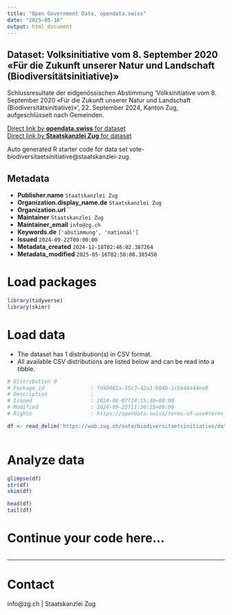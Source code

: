 ```yaml
---
title: "Open Government Data, opendata.swiss"
date: "2025-05-16"
output: html_document
---
```


## Dataset: Volksinitiative vom 8. September 2020 «Für die Zukunft unserer Natur und Landschaft (Biodiversitätsinitiative)»

Schlussresultate der eidgenössischen Abstimmung 'Volksinitiative vom 8. September 2020 «Für die Zukunft unserer Natur und Landschaft (Biodiversitätsinitiative)»', 22. September 2024, Kanton Zug, aufgeschlüsselt nach Gemeinden.

[Direct link by **opendata.swiss** for dataset](https://opendata.swiss/de/dataset/volksinitiative-vom-8-september-2020-fur-die-zukunft-unserer-natur-und-landschaft-biodiversitat)<br>
[Direct link by **Staatskanzlei Zug** for dataset](https://wab.zug.ch/vote/biodiversitaetsinitiative/data)

Auto generated R starter code for data set vote-biodiversitaetsinitiative@staatskanzlei-zug.

## Metadata

- **Publisher.name** `Staatskanzlei Zug`
- **Organization.display_name.de** `Staatskanzlei Zug`
- **Organization.url** ``
- **Maintainer** `Staatskanzlei Zug`
- **Maintainer_email** `info@zg.ch`
- **Keywords.de** `['abstimmung', 'national']`
- **Issued** `2024-09-22T00:00:00`
- **Metadata_created** `2024-12-18T02:46:02.387264`
- **Metadata_modified** `2025-05-16T02:58:08.385450`


# Load packages

```r

library(tidyverse)
library(skimr)

```

# Load data

-   The dataset has 1 distribution(s) in CSV format.
-   All available CSV distributions are listed below and can be read into a tibble.

```r

# Distribution 0
# Package_id               : fd40401a-55c3-42a3-b04b-1cbb46a44ee8
# Description              : 
# Issued                   : 2024-08-07T14:15:30+00:00
# Modified                 : 2024-09-22T11:36:25+00:00
# Rights                   : https://opendata.swiss/terms-of-use#terms_by

df <- read_delim('https://wab.zug.ch/vote/biodiversitaetsinitiative/data-csv')



```

# Analyze data

```r

glimpse(df)
str(df)
skim(df)

head(df)
tail(df)

```

# Continue your code here...

```r

```

------------------------------------------------------------------------

# Contact

info@zg.ch | Staatskanzlei Zug
